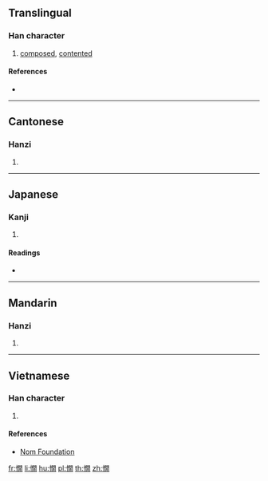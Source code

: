 ==Translingual==

===Han character===
{{Han char|rn=61|rad=心|as=12|sn=15|four=97020|canj=PANB|ids=⿰忄閒}}

# [[composed]], [[contented]]

====References====
* {{Han ref|kx=0403.310|dkj=11251|dj=0743.320|hdz=42357.030|uh=61AA|ud=25002|bh=E5A7|bd=58791}}

----

==Cantonese==

===Hanzi===
{{yue-hanzi|jyut=[[haan4]], [[haan6]]|y=haan4, haan6}}

# {{defn|lang=yue|sort=心12}}

----

==Japanese==

===Kanji===
{{ja-kanji|grade=|rs=心12}}

# {{defn|lang=ja|sort=心12}}

====Readings====
* {{ja-readings|on=[[かん]] (kan), [[げん]] (gen)|kun=[[たのしむ]] (tanoshimu)}}

----

==Mandarin==

===Hanzi===
{{cmn-hanzi|pin=[[xián]] ([[xian2]])|wg=hsien<sup>2</sup>}}

# {{defn|lang=cmn|sort=心12}}

----

==Vietnamese==

===Han character===
{{vi-readings|rs=心12|hanviet=[[vỗ]], [[nhờn]]}}

# {{defn|lang=vi|sort=心12}}

====References====
* [http://nomfoundation.org/common/nom_details.php?codepoint=61aa Nom Foundation]

[[fr:憪]]
[[li:憪]]
[[hu:憪]]
[[pl:憪]]
[[th:憪]]
[[zh:憪]]